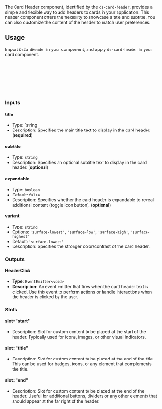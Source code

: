 

The Card Header component, identified by the `ds-card-header`, provides a simple and flexible way to add headers to cards in your application.
This header component offers the flexibility to showcase a title and subtitle.
You can also customize the content of the header to match user preferences.

<Canvas of={CardHeaderStories.Default} />

## Usage

Import `DsCardHeader` in your component, and apply `ds-card-header` in your card component.

```ts
import { DsCardHeader } from '@frontend/ui/card-header'; // 👈 add to file imports

@Component({
    imports: [DsCardHeader], // 👈 add to component imports
    template: `...`,
})
export class AppComponent {}
```

### Inputs

#### title

-   Type: \`string
-   Description: Specifies the main title text to display in the card header. (**required**)

#### subtitle

-   Type: `string`
-   Description: Specifies an optional subtitle text to display in the card header. (**optional**)

#### expandable

-   Type: `boolean`
-   Default: `false`
-   Description: Specifies whether the card header is expandable to reveal additional content (toggle icon button). (**optional**)

#### variant

-   Type: `string`
-   Options: `'surface-lowest'`, `'surface-low'`, `'surface-high'`, `'surface-highest'`
-   Default: `'surface-lowest'`
-   Description: Specifies the stronger color/contrast of the card header.

### Outputs

#### HeaderClick

-   **Type**: `EventEmitter<void>`
-   **Description**: An event emitter that fires when the card header text is clicked. Use this event to perform actions or handle interactions when the header is clicked by the user.

### Slots

#### slot="start"

-   Description: Slot for custom content to be placed at the start of the header. Typically used for icons, images, or other visual indicators.

#### slot="title"

-   Description: Slot for custom content to be placed at the end of the title. This can be used for badges, icons, or any element that complements the title.

#### slot="end"

-   Description: Slot for custom content to be placed at the end of the header. Useful for additional buttons, dividers or any other elements that should appear at the far right of the header.
